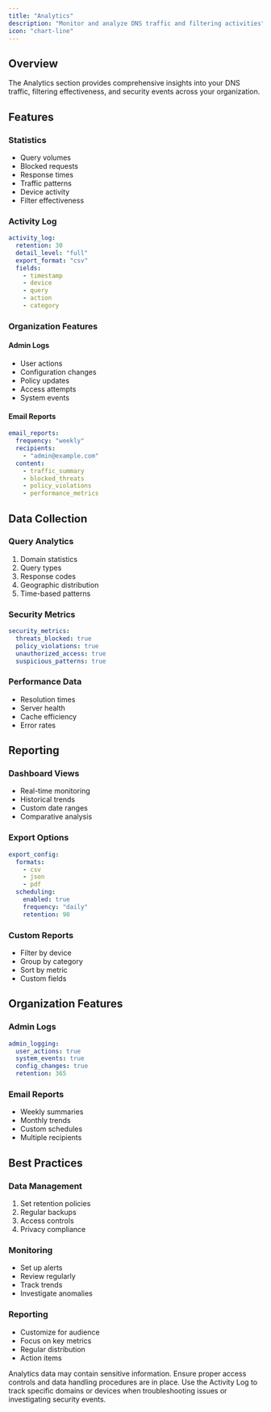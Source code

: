 ```yaml
---
title: "Analytics"
description: "Monitor and analyze DNS traffic and filtering activities"
icon: "chart-line"
---
```


## Overview

The Analytics section provides comprehensive insights into your DNS traffic, filtering effectiveness, and security events across your organization.

## Features

### Statistics
- Query volumes
- Blocked requests
- Response times
- Traffic patterns
- Device activity
- Filter effectiveness

### Activity Log
```yaml
activity_log:
  retention: 30
  detail_level: "full"
  export_format: "csv"
  fields:
    - timestamp
    - device
    - query
    - action
    - category
```

### Organization Features

#### Admin Logs
- User actions
- Configuration changes
- Policy updates
- Access attempts
- System events

#### Email Reports
```yaml
email_reports:
  frequency: "weekly"
  recipients:
    - "admin@example.com"
  content:
    - traffic_summary
    - blocked_threats
    - policy_violations
    - performance_metrics
```

## Data Collection

### Query Analytics
1. Domain statistics
2. Query types
3. Response codes
4. Geographic distribution
5. Time-based patterns

### Security Metrics
```yaml
security_metrics:
  threats_blocked: true
  policy_violations: true
  unauthorized_access: true
  suspicious_patterns: true
```

### Performance Data
- Resolution times
- Server health
- Cache efficiency
- Error rates

## Reporting

### Dashboard Views
- Real-time monitoring
- Historical trends
- Custom date ranges
- Comparative analysis

### Export Options
```yaml
export_config:
  formats:
    - csv
    - json
    - pdf
  scheduling:
    enabled: true
    frequency: "daily"
    retention: 90
```

### Custom Reports
- Filter by device
- Group by category
- Sort by metric
- Custom fields

## Organization Features

### Admin Logs
```yaml
admin_logging:
  user_actions: true
  system_events: true
  config_changes: true
  retention: 365
```

### Email Reports
- Weekly summaries
- Monthly trends
- Custom schedules
- Multiple recipients

## Best Practices

### Data Management
1. Set retention policies
2. Regular backups
3. Access controls
4. Privacy compliance

### Monitoring
- Set up alerts
- Review regularly
- Track trends
- Investigate anomalies

### Reporting
- Customize for audience
- Focus on key metrics
- Regular distribution
- Action items

<Warning>
Analytics data may contain sensitive information. Ensure proper access controls and data handling procedures are in place.
</Warning>

<Tip>
Use the Activity Log to track specific domains or devices when troubleshooting issues or investigating security events.
</Tip> 